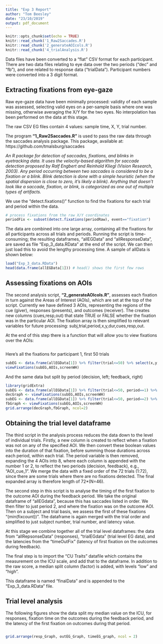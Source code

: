 ```yaml
---
title: "Exp 3 Report"
author: "Tom Beesley"
date: "23/10/2019"
output: pdf_document
---
```


```r
knitr::opts_chunk$set(echo = TRUE)
knitr::read_chunk('1_Raw2Saccades.R')
knitr::read_chunk('2_generateAOIcols.R')
knitr::read_chunk('4_trialAnalysis.R')
```
Data files have been converted to a "flat" CSV format for each participant. There are two data files relating to eye data over the two periods ("dec" and "fb"), and one related to response data ("trialData"). Participant numbers were converted into a 3 digit format. 

## Extracting fixations from eye-gaze

Raw eye-gaze data have been minimally processed: validity of each sample was assessed, selecting valid eyes on a per-sample basis where one was missing, otherwise averaging the X/Y for the two eyes. No interpolation has been performed on the data at this stage.

The raw CSV EG files contain 4 values: sample time, X, Y, trial number.

The program **"1_Raw2Saccades.R"** is used to pass the raw data through the saccades analysis package. This package, available at: https://github.com/tmalsburg/saccades

*An R package for detection of saccades, fixations, and blinks in eyetracking data. It uses the velocity-based algorithm for saccade detection proposed by Ralf Engbert and Reinhold Kliegl (Vision Research, 2003). Any period occurring between two saccades is considered to be a fixation or a blink. Blink detection is done with a simple heuristic (when the spatial dispersion is close to zero, it’s likely a blink). Anything that doesn’t look like a saccade, fixation, or blink, is categorized as one out of multiple types of artifacts.*

We use the "detect.fixations()" function to find the fixations for each trial and period within the data.

```r
# process fixations from the raw X/Y coordinates
periodFix <- subset(detect.fixations(periodRaw), event=="fixation") 
```

The data are combined into one large array, containing all the fixations for all participants across all trials and periods. Running the script is time-consuming; the resulting dataframes, "allEGData" and "allResponseData", are saved as file "Exp_3_data.RData" at the end of the script. We can then just load this to avoid the lengthy processing time. A sample of allData is shown below:

```r
load("Exp_3_data.RData")
head(data.frame(allEGData[1])) # head() shows the first few rows

```

## Assessing fixations on AOIs 

The second analysis script, **"2_generateAOIcols.R"**, assesses each fixation in turn against the Areas of Interest (AOIs), which are set at the top of the script. Currently we have defined 3 AOIs, representing the regions of the cue (giver), responses (presents), and outcomes (receiver). The creates new columns (cues,resp,out) that state TRUE or FALSE whether the fixation was in the particular AOI. The fixation array is then simplified to relevant variables for future processing: subj,trial,period,x,y,dur,cues,resp,out. 

At the end of this step there is a function that will allow you to view fixations over the AOIs:

```r

```
Here's all the fixations for participant 1, first 50 trials
```r
subEG <- data.frame(allEGData[1]) %>% filter(trial<=50) %>% select(x,y,dur)
viewFixations(subEG,AOIs,screenWH)
```

And the same data but split by period (decision, left; feedback, right)

```r
library(gridExtra)
subEG <- data.frame(allEGData[1]) %>% filter(trial<=50, period==1) %>% select(x,y,dur)
decGraph <- viewFixations(subEG,AOIs,screenWH)
subEG <- data.frame(allEGData[1]) %>% filter(trial<=50, period==2) %>% select(x,y,dur)
fbGraph <- viewFixations(subEG,AOIs,screenWH)
grid.arrange(decGraph,fbGraph, ncol=2)
```

## Obtaining the trial level dataframe

The third script in the analysis process reduces the data down to the level of individual trials. Firstly, a new column is created to reflect when a fixation was not on any of the specified AOI. We then convert these boolean values into the duration of that fixation, before summing those durations across each period, within each trial. The period variable is then removed, expanding the 4 AOIs into 8, where each column is appended with the number 1 or 2, to reflect the two periods (decision, feedback), e.g., "AOI_cue_1". We merge the data with a fixed order of the 72 trials (1:72), since there are some trials where there are no fixations detected. The final expanded array is therefore length of 72*(N=46).

The second step in this script is to analyse the timing of the first fixation to the outcome AOI during the feedback period. We take the original dataframe of "allEGdata", because this has saccades listed in order. We then filter to just period 2, and where the fixation was on the outcome AOI. Then on a subject and trial basis, we assess the first of these fixations "(min(fixcount))". The dataframe is again merged with the trial order and simplified to just subject number, trial number, and latency value.

At this stage we combine together all of the trial level dataframes: the data from "allRepsonseData" (responses), "trialEGdata" (trial level EG data), and the latencies from the "timeOutFix" (latency of first fixation on the outcomes during feedback).

The final step is to import the "CU Traits" datafile which contains the measurement on the ICU scale, and add that to the dataframe. In addition to the raw score, a median split column (factor) is added, with levels "low" and "high". 

This dataframe is named "finalData" and is appended to the "Exp_3_data.RData" file.

## Trial level analysis
The following figures show the data split my median value on the ICU, for responses, fixation time on the outcomes during the feedback period, and the latency of the first fixation on outcomes during that period.
```r

```
```r
grid.arrange(resp_Graph, outEG_Graph, timeEG_graph, ncol = 2)
```











